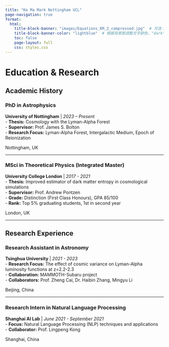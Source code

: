 ```yaml
---
title: "Ke Ma Mark Nottingham UCL"
page-navigation: true
format:
  html:
    title-block-banner: "images/Equations_KM_2_compressed.jpg"  # 可选：使用图片作为横幅背景
    title-block-banner-color: "lightblue"  # 根据背景图调整文字颜色，"dark" 或 "light"
    toc: false
    page-layout: full
    css: styles.css
---
```


# Education & Research

## Academic History

::: {.grid}
::: {.g-col-12 .g-col-md-8}

### PhD in Astrophysics
**University of Nottingham** | *2023 – Present*  
- **Thesis:** Cosmology with the Lyman-Alpha Forest  
- **Supervisor:** Prof. James S. Bolton  
- **Research Focus:** Lyman-Alpha Forest, Intergalactic Medium, Epoch of Reionization

:::
::: {.g-col-12 .g-col-md-4 .text-md-end}
Nottingham, UK
:::
:::

---

::: {.grid}
::: {.g-col-12 .g-col-md-8}

### MSci in Theoretical Physics (Integrated Master)
**University College London** | *2017 - 2021*  
- **Thesis:** Improved estimator of dark matter entropy in cosmological simulations  
- **Supervisor:** Prof. Andrew Pontzen  
- **Grade:** Distinction (First Class Honours), GPA 85/100  
- **Rank:** Top 5% graduating students, 1st in second year  
<!-- - **Relevant Coursework:** Nuclear and Particle Physics (97/100), Solid State Physics (96/100), Mathematical Methods (95/100), Cosmology (91/100), Advanced Quantum Theory (92/100), Electromagnetic Theory (91/100)   -->

:::
::: {.g-col-12 .g-col-md-4 .text-md-end}
London, UK
:::
:::

---

## Research Experience

::: {.grid}
::: {.g-col-12 .g-col-md-8}

### Research Assistant in Astronomy
**Tsinghua University** | *2021 - 2023*  
- **Research Focus:** The effect of cosmic variance on Lyman-Alpha luminosity functions at z=2.2-2.3  
- **Collaboration:** MAMMOTH-Subaru project  
- **Collaborators:** Prof. Zheng Cai, Dr. Haibin Zhang, Mingyu Li  

:::
::: {.g-col-12 .g-col-md-4 .text-md-end}
Beijing, China
:::
:::

---

::: {.grid}
::: {.g-col-12 .g-col-md-8}

### Research Intern in Natural Language Processing
**Shanghai AI Lab** | *June 2021 - September 2021*  
- **Focus:** Natural Language Processing (NLP) techniques and applications  
- **Collaborator:** Prof. Lingpeng Kong  

:::
::: {.g-col-12 .g-col-md-4 .text-md-end}
Shanghai, China
:::
:::